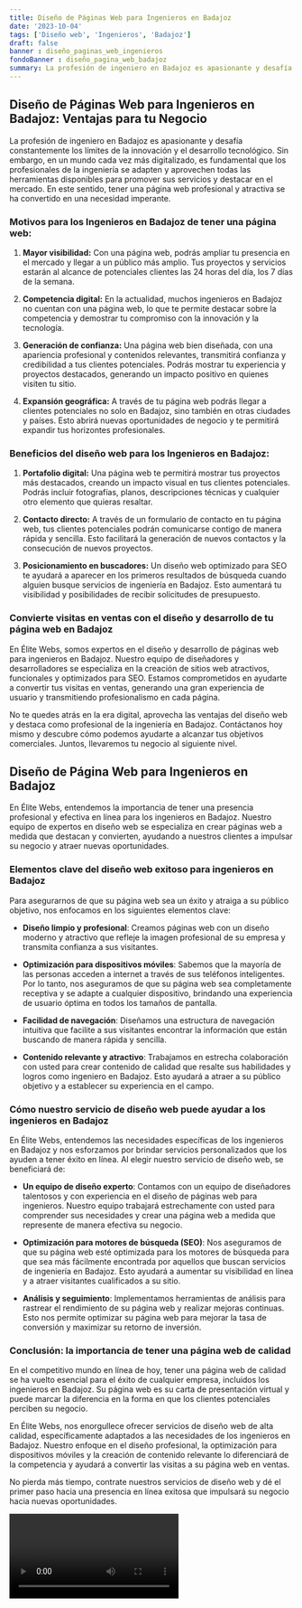 ```yaml
---
title: Diseño de Páginas Web para Ingenieros en Badajoz
date: '2023-10-04'
tags: ['Diseño web', 'Ingenieros', 'Badajoz']
draft: false
banner : diseño_paginas_web_ingenieros
fondoBanner : diseño_pagina_web_badajoz
summary: La profesión de ingeniero en Badajoz es apasionante y desafía constantemente los límites de la innovación y el desarrollo tecnológico. Sin embargo, en un mundo cada vez más digitalizado, es fundamental que los profesionales de la ingeniería se adapten y aprovechen todas las herramientas disponibles para promover sus servicios y destacar en el mercado. En este sentido, tener una página web profesional y atractiva se ha convertido en una necesidad imperante.
---
```


## Diseño de Páginas Web para Ingenieros en Badajoz: Ventajas para tu Negocio

La profesión de ingeniero en Badajoz es apasionante y desafía constantemente los límites de la innovación y el desarrollo tecnológico. Sin embargo, en un mundo cada vez más digitalizado, es fundamental que los profesionales de la ingeniería se adapten y aprovechen todas las herramientas disponibles para promover sus servicios y destacar en el mercado. En este sentido, tener una página web profesional y atractiva se ha convertido en una necesidad imperante.

### Motivos para los Ingenieros en Badajoz de tener una página web:

1. **Mayor visibilidad:** Con una página web, podrás ampliar tu presencia en el mercado y llegar a un público más amplio. Tus proyectos y servicios estarán al alcance de potenciales clientes las 24 horas del día, los 7 días de la semana.

2. **Competencia digital:** En la actualidad, muchos ingenieros en Badajoz no cuentan con una página web, lo que te permite destacar sobre la competencia y demostrar tu compromiso con la innovación y la tecnología.

3. **Generación de confianza:** Una página web bien diseñada, con una apariencia profesional y contenidos relevantes, transmitirá confianza y credibilidad a tus clientes potenciales. Podrás mostrar tu experiencia y proyectos destacados, generando un impacto positivo en quienes visiten tu sitio.

4. **Expansión geográfica:** A través de tu página web podrás llegar a clientes potenciales no solo en Badajoz, sino también en otras ciudades y países. Esto abrirá nuevas oportunidades de negocio y te permitirá expandir tus horizontes profesionales.

### Beneficios del diseño web para los Ingenieros en Badajoz:

1. **Portafolio digital:** Una página web te permitirá mostrar tus proyectos más destacados, creando un impacto visual en tus clientes potenciales. Podrás incluir fotografías, planos, descripciones técnicas y cualquier otro elemento que quieras resaltar.

2. **Contacto directo:** A través de un formulario de contacto en tu página web, tus clientes potenciales podrán comunicarse contigo de manera rápida y sencilla. Esto facilitará la generación de nuevos contactos y la consecución de nuevos proyectos.

3. **Posicionamiento en buscadores:** Un diseño web optimizado para SEO te ayudará a aparecer en los primeros resultados de búsqueda cuando alguien busque servicios de ingeniería en Badajoz. Esto aumentará tu visibilidad y posibilidades de recibir solicitudes de presupuesto.

### Convierte visitas en ventas con el diseño y desarrollo de tu página web en Badajoz

En Élite Webs, somos expertos en el diseño y desarrollo de páginas web para ingenieros en Badajoz. Nuestro equipo de diseñadores y desarrolladores se especializa en la creación de sitios web atractivos, funcionales y optimizados para SEO. Estamos comprometidos en ayudarte a convertir tus visitas en ventas, generando una gran experiencia de usuario y transmitiendo profesionalismo en cada página.

No te quedes atrás en la era digital, aprovecha las ventajas del diseño web y destaca como profesional de la ingeniería en Badajoz. Contáctanos hoy mismo y descubre cómo podemos ayudarte a alcanzar tus objetivos comerciales. Juntos, llevaremos tu negocio al siguiente nivel.

<GifSeo />

<Cta />

## Diseño de Página Web para Ingenieros en Badajoz

En Élite Webs, entendemos la importancia de tener una presencia profesional y efectiva en línea para los ingenieros en Badajoz. Nuestro equipo de expertos en diseño web se especializa en crear páginas web a medida que destacan y convierten, ayudando a nuestros clientes a impulsar su negocio y atraer nuevas oportunidades.

### Elementos clave del diseño web exitoso para ingenieros en Badajoz

Para asegurarnos de que su página web sea un éxito y atraiga a su público objetivo, nos enfocamos en los siguientes elementos clave:

- **Diseño limpio y profesional**: Creamos páginas web con un diseño moderno y atractivo que refleje la imagen profesional de su empresa y transmita confianza a sus visitantes.

- **Optimización para dispositivos móviles**: Sabemos que la mayoría de las personas acceden a internet a través de sus teléfonos inteligentes. Por lo tanto, nos aseguramos de que su página web sea completamente receptiva y se adapte a cualquier dispositivo, brindando una experiencia de usuario óptima en todos los tamaños de pantalla.

- **Facilidad de navegación**: Diseñamos una estructura de navegación intuitiva que facilite a sus visitantes encontrar la información que están buscando de manera rápida y sencilla.

- **Contenido relevante y atractivo**: Trabajamos en estrecha colaboración con usted para crear contenido de calidad que resalte sus habilidades y logros como ingeniero en Badajoz. Esto ayudará a atraer a su público objetivo y a establecer su experiencia en el campo.

### Cómo nuestro servicio de diseño web puede ayudar a los ingenieros en Badajoz

En Élite Webs, entendemos las necesidades específicas de los ingenieros en Badajoz y nos esforzamos por brindar servicios personalizados que los ayuden a tener éxito en línea. Al elegir nuestro servicio de diseño web, se beneficiará de:

- **Un equipo de diseño experto**: Contamos con un equipo de diseñadores talentosos y con experiencia en el diseño de páginas web para ingenieros. Nuestro equipo trabajará estrechamente con usted para comprender sus necesidades y crear una página web a medida que represente de manera efectiva su negocio.

- **Optimización para motores de búsqueda (SEO)**: Nos aseguramos de que su página web esté optimizada para los motores de búsqueda para que sea más fácilmente encontrada por aquellos que buscan servicios de ingeniería en Badajoz. Esto ayudará a aumentar su visibilidad en línea y a atraer visitantes cualificados a su sitio.

- **Análisis y seguimiento**: Implementamos herramientas de análisis para rastrear el rendimiento de su página web y realizar mejoras continuas. Esto nos permite optimizar su página web para mejorar la tasa de conversión y maximizar su retorno de inversión.

### Conclusión: la importancia de tener una página web de calidad

En el competitivo mundo en línea de hoy, tener una página web de calidad se ha vuelto esencial para el éxito de cualquier empresa, incluidos los ingenieros en Badajoz. Su página web es su carta de presentación virtual y puede marcar la diferencia en la forma en que los clientes potenciales perciben su negocio.

En Élite Webs, nos enorgullece ofrecer servicios de diseño web de alta calidad, específicamente adaptados a las necesidades de los ingenieros en Badajoz. Nuestro enfoque en el diseño profesional, la optimización para dispositivos móviles y la creación de contenido relevante lo diferenciará de la competencia y ayudará a convertir las visitas a su página web en ventas.

No pierda más tiempo, contrate nuestros servicios de diseño web y dé el primer paso hacia una presencia en línea exitosa que impulsará su negocio hacia nuevas oportunidades.

<Video />

<CtaBot job='Ingenieros' city='Badajoz'/>

<Gmaps query='Badajoz+españa+maps' />
